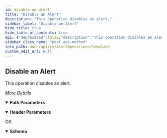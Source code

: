 ```yaml
---
id: disable-an-alert
title: "Disable an Alert"
description: "This operation disables an alert."
sidebar_label: "Disable an Alert"
hide_title: true
hide_table_of_contents: true
api: {"deprecated":false,"description":"This operation disables an alert.\n\n[_More Details_](http://documentation.commvault.com/commvault/v11/article?p=features/rest_api/operations/post_alert_disable.htm)\n","operationId":"Disable an Alert","parameters":[{"description":"","in":"header","name":"Authtoken","required":true,"schema":{"example":"{{TOKEN}}","type":"string"}},{"description":"","in":"path","name":"alertId2","required":true,"schema":{"type":"string"}}],"tags":["Alert Operations"],"responses":{"200":{"description":"OK","content":{"application/json":{"schema":{"type":"object","properties":{"errorMessage":{"type":"string"},"errorCode":{"type":"integer"}},"x-examples":{"Example 1":{"errorMessage":"Successfully disabled the alert : d57f9a30-70ec-4224-970f-07af6ac73c4d","errorCode":0}}},"examples":{"Example 1":{"value":{"errorMessage":"Successfully disabled the alert : d57f9a30-70ec-4224-970f-07af6ac73c4d","errorCode":0}}}}}}},"method":"post","path":"/AlertRule/{alertId2}/Action/Disable","servers":[{"url":"http://{hostname}/webconsole/api","variables":{"hostname":{"default":"localhost","description":"Webconsole"}}}],"info":{"title":"Template","contact":{},"version":"1.0","description":"Template"},"postman":{"name":"Disable an Alert","description":{"content":"This operation disables an alert.\n\n[_More Details_](http://documentation.commvault.com/commvault/v11/article?p=features/rest_api/operations/post_alert_disable.htm)\n","type":"text/plain"},"url":{"path":["AlertRule",":alertId2","Action","Disable"],"host":["{{baseUrl}}"],"query":[],"variable":[{"disabled":false,"description":{"content":"(Required) ","type":"text/plain"},"type":"any","value":"","key":"alertId2"}]},"header":[{"disabled":false,"description":{"content":"(Required) ","type":"text/plain"},"key":"Authtoken","value":""},{"key":"Accept","value":"application/json"}],"method":"POST"}}
sidebar_class_name: "post api-method"
info_path: docs/api/cv/AlertOperations/template
custom_edit_url: null
---
```



## Disable an Alert



This operation disables an alert.

[_More Details_](http://documentation.commvault.com/commvault/v11/article?p=features/rest_api/operations/post_alert_disable.htm)


<details style={{"marginBottom":"1rem"}} data-collapsed={false} open={true}><summary style={{}}><strong>Path Parameters</strong></summary><div><ul><ParamsItem className={"paramsItem"} param={{"description":"","in":"path","name":"alertId2","required":true,"schema":{"type":"string"}}}></ParamsItem></ul></div></details><details style={{"marginBottom":"1rem"}} data-collapsed={false} open={true}><summary style={{}}><strong>Header Parameters</strong></summary><div><ul><ParamsItem className={"paramsItem"} param={{"description":"","in":"header","name":"Authtoken","required":true,"schema":{"example":"{{TOKEN}}","type":"string"}}}></ParamsItem></ul></div></details><div><ApiTabs><TabItem label={"200"} value={"200"}><div>

OK

</div><div><MimeTabs schemaType={"response"}><TabItem label={"application/json"} value={"application/json"}><SchemaTabs><TabItem label={"Schema"} value={"Schema"}><details style={{}} data-collapsed={false} open={true}><summary style={{"textAlign":"left"}}><strong>Schema</strong></summary><div style={{"textAlign":"left","marginLeft":"1rem"}}></div><ul style={{"marginLeft":"1rem"}}><SchemaItem collapsible={false} name={"errorMessage"} required={false} deprecated={undefined} schemaDescription={undefined} schemaName={"string"} qualifierMessage={undefined} defaultValue={undefined}></SchemaItem><SchemaItem collapsible={false} name={"errorCode"} required={false} deprecated={undefined} schemaDescription={undefined} schemaName={"integer"} qualifierMessage={undefined} defaultValue={undefined}></SchemaItem></ul></details></TabItem><TabItem label={"Example (from schema)"} value={"Example (from schema)"}><ResponseSamples responseExample={"{\n  \"errorMessage\": \"string\",\n  \"errorCode\": 0\n}"} language={"json"}></ResponseSamples></TabItem><TabItem label={" Example 1"} value={" Example 1"}><ResponseSamples responseExample={"{\n  \"errorMessage\": \"Successfully disabled the alert : d57f9a30-70ec-4224-970f-07af6ac73c4d\",\n  \"errorCode\": 0\n}"} language={"json"}></ResponseSamples></TabItem></SchemaTabs></TabItem></MimeTabs></div></TabItem></ApiTabs></div>
      